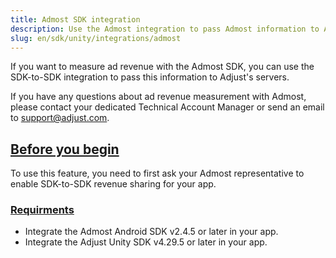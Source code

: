 ```yaml
---
title: Admost SDK integration
description: Use the Admost integration to pass Admost information to Adjust's servers.
slug: en/sdk/unity/integrations/admost
---
```


If you want to measure ad revenue with the Admost SDK, you can use the SDK-to-SDK integration to pass this information to Adjust's servers.

<Callout type="note">

If you have any questions about ad revenue measurement with Admost, please contact your dedicated Technical Account Manager or send an email to support@adjust.com.

</Callout>

## [Before you begin](before-you-begin)

To use this feature, you need to first ask your Admost representative to enable SDK-to-SDK revenue sharing for your app.

### [Requirments](requirments)

-  Integrate the Admost Android SDK v2.4.5 or later in your app.
-  Integrate the Adjust Unity SDK v4.29.5 or later in your app.
